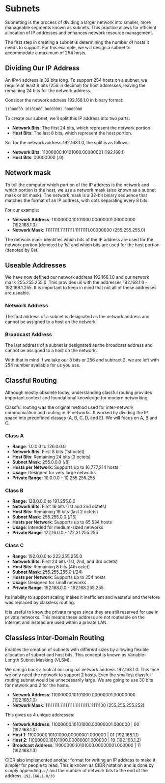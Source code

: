 # Subnets

Subnetting is the process of dividing a larger network into smaller, more manageable segments known as subnets. This practice allows for efficient allocation of IP addresses and enhances network resource management.

The first step in creating a subnet is determining the number of hosts it needs to support. For this example, we will design a subnet to accommodate a maximum of 254 hosts.

## Dividing Our IP Address

An IPv4 address is 32 bits long. To support 254 hosts on a subnet, we require at least 8 bits (256 in decimal) for host addresses, leaving the remaining 24 bits for the network address.

Consider the network address 192.168.1.0 in binary format:

`11000000.10101000.00000001.00000000`

To create our subnet, we'll split this IP address into two parts:

- **Network Bits**: The first 24 bits, which represent the network portion.
- **Host Bits**: The last 8 bits, which represent the host portion.

So, for the network address 192.168.1.0, the split is as follows:

- **Network Bits**: 11000000.10101000.00000001 (192.168.1)
- **Host Bits**: 00000000 (.0)

## Network mask

To tell the computer which portion of the IP address is the network and which portion is the host, we use a network mask (also known as a subnet mask or bit mask). The network mask is a 32-bit binary sequence that matches the format of an IP address, with dots separating every 8 bits.

For our example:

- **Network Address**: 11000000.10101000.00000001.00000000 (192.168.1.0)
- **Network Mask**: 11111111.11111111.11111111.00000000 (255.255.255.0)

The network mask identifies which bits of the IP address are used for the network portion (denoted by 1s) and which bits are used for the host portion (denoted by 0s).

## Useable Addresses

We have now defined our network address 192.168.1.0 and our network mask 255.255.255.0. This provides us with the addresses 192.168.1.0 - 192.168.1.255. It is important to keep in mind that not all of these addresses are useable.

### Network Address

The first address of a subnet is designated as the network address and cannot be assigned to a host on the network

### Broadcast Address

The last address of a subnet is designated as the broadcast address and cannot be assigned to a host on the network.

With that in mind if we take our 8 bits or 256 and subtract 2, we are left with 254 number available for us you use.

## Classful Routing

Although mostly obsolete today, understanding classful routing provides important context and foundational knowledge for modern networking.

Classful routing was the original method used for inter-network communication and routing in IP networks. It worked by dividing the IP space into predefined classes (A, B, C, D, and E). We will focus on A, B and C.

### Class A

- **Range**: 1.0.0.0 to 126.0.0.0
- **Network Bits**: First 8 bits (1st octet)
- **Host Bits**: Remaining 24 bits (3 octets)
- **Subnet Mask**: 255.0.0.0 (/8)
- **Hosts per Network**: Supports up to 16,777,214 hosts
- **Usage**: Designed for very large networks
- **Private Range**: 10.0.0.0 - 10.255.255.255

### Class B

- **Range**: 128.0.0.0 to 191.255.0.0
- **Network Bits**: First 16 bits (1st and 2nd octets)
- **Host Bits**: Remaining 16 bits (last 2 octets)
- **Subnet Mask**: 255.255.0.0 (/16)
- **Hosts per Network**: Supports up to 65,534 hosts
- **Usage**: Intended for medium-sized networks
- **Private Range**: 172.16.0.0 - 172.31.255.255

### Class C

- **Range**: 192.0.0.0 to 223.255.255.0
- **Network Bits**: First 24 bits (1st, 2nd, and 3rd octets)
- **Host Bits**: Remaining 8 bits (4th octet)
- **Subnet Mask**: 255.255.255.0 (/24)
- **Hosts per Network**: Supports up to 254 hosts
- **Usage**: Designed for small networks
- **Private Range**: 192.168.0.0 - 192.168.255.255

Its inability to support scaling makes it inefficient and wasteful and therefore was replaced by classless routing.

It is useful to know the private ranges since they are still reserved for use in private networks. This means these address are not routeable on the internet and instead are used within a private LAN.

## Classless Inter-Domain Routing

Enables the creation of subnets with different sizes by allowing flexible allocation of subnet and host bits. This concept is known as Variable-Length Subnet Masking (VLSM).

We can go back a look at our original network address 192.168.1.0. This time we only need the network to support 2 hosts. Even the smallest classful routing subnet would be unnecessarily large. We are going to use 30 bits for network and 2 for the hosts.

- **Network Address**: 11000000.10101000.00000001.00000000 (192.168.1.0)
- **Network Mask**: 11111111.11111111.11111111.11111100 (255.255.255.252)

This gives us 4 unique addresses:

- **Network Address**: 11000000.10101000.00000001.000000 | 00 (192.168.1.0)
- **Host 1**: 11000000.10101000.00000001.000000 | 01 (192.168.1.1)
- **Host 2**: 11000000.10101000.00000001.000000 | 10 (192.168.1.2)
- **Broadcast Address**: 11000000.10101000.00000001.000000 | 11 (192.168.1.3)

CIDR also implemented another format for writing an IP address to make it simpler for people to read. This is known as CIDR notation and is done by simply appending a `/` and the number of network bits to the end of the address.
`192.168.1.0/30`
